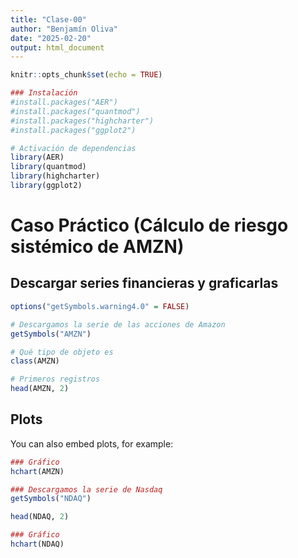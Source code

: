 ```yaml
---
title: "Clase-00"
author: "Benjamín Oliva"
date: "2025-02-20"
output: html_document
---
```


```r
knitr::opts_chunk$set(echo = TRUE)

### Instalación
#install.packages("AER")
#install.packages("quantmod")
#install.packages("highcharter")
#install.packages("ggplot2")

# Activación de dependencias
library(AER)
library(quantmod)
library(highcharter)
library(ggplot2)

```

# Caso Práctico (Cálculo de riesgo sistémico de AMZN)

## Descargar series financieras y graficarlas

```r
options("getSymbols.warning4.0" = FALSE)

# Descargamos la serie de las acciones de Amazon 
getSymbols("AMZN")

# Qué tipo de objeto es
class(AMZN)
```

```r
# Primeros registros
head(AMZN, 2)
```

## Plots

You can also embed plots, for example:

```r
### Gráfico
hchart(AMZN)

```

```r
### Descargamos la serie de Nasdaq 
getSymbols("NDAQ")

head(NDAQ, 2)

### Gráfico
hchart(NDAQ)
```

